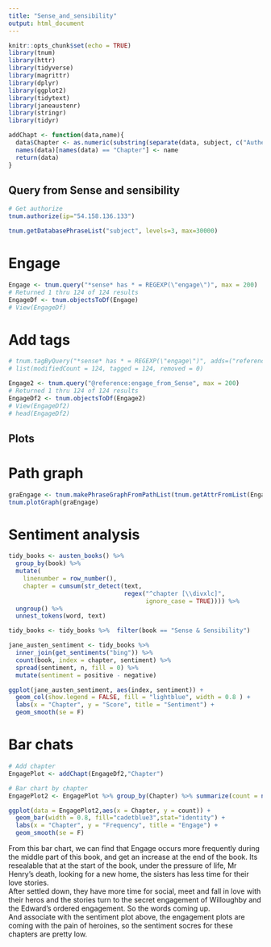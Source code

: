 ```yaml
---
title: "Sense_and_sensibility"
output: html_document
---
```


```r
knitr::opts_chunk$set(echo = TRUE)
library(tnum)
library(httr)
library(tidyverse)
library(magrittr)
library(dplyr)
library(ggplot2)
library(tidytext)
library(janeaustenr)
library(stringr)
library(tidyr)
```

```r
addChapt <- function(data,name){
  data$Chapter <- as.numeric(substring(separate(data, subject, c("Auther_Book","Chapter", "Paragraph","Sentence"),sep = "/")$Chapter, 9))
  names(data)[names(data) == "Chapter"] <- name
  return(data)
}
```


## Query from Sense and sensibility

```r
# Get authorize
tnum.authorize(ip="54.158.136.133")
```

```r
tnum.getDatabasePhraseList("subject", levels=3, max=30000)
```

# Engage
```r
Engage <- tnum.query("*sense* has * = REGEXP(\"engage\")", max = 200)
# Returned 1 thru 124 of 124 results
EngageDf <- tnum.objectsToDf(Engage)
# View(EngageDf)
```

# Add tags
```r
# tnum.tagByQuery("*sense* has * = REGEXP(\"engage\")", adds=("reference:engage_from_Sense"))
# list(modifiedCount = 124, tagged = 124, removed = 0)
```

```r
Engage2 <- tnum.query("@reference:engage_from_Sense", max = 200)
# Returned 1 thru 124 of 124 results
EngageDf2 <- tnum.objectsToDf(Engage2)
# View(EngageDf2)
# head(EngageDf2)
```

## Plots

# Path graph

```r
graEngage <- tnum.makePhraseGraphFromPathList(tnum.getAttrFromList(Engage2, "subject"))
tnum.plotGraph(graEngage)
```

# Sentiment analysis

```r
tidy_books <- austen_books() %>%
  group_by(book) %>%
  mutate(
    linenumber = row_number(),
    chapter = cumsum(str_detect(text, 
                                regex("^chapter [\\divxlc]", 
                                      ignore_case = TRUE)))) %>%
  ungroup() %>%
  unnest_tokens(word, text)

tidy_books <- tidy_books %>%  filter(book == "Sense & Sensibility") 

jane_austen_sentiment <- tidy_books %>%
  inner_join(get_sentiments("bing")) %>%
  count(book, index = chapter, sentiment) %>%
  spread(sentiment, n, fill = 0) %>%
  mutate(sentiment = positive - negative)

ggplot(jane_austen_sentiment, aes(index, sentiment)) +
  geom_col(show.legend = FALSE, fill = "lightblue", width = 0.8 ) +
  labs(x = "Chapter", y = "Score", title = "Sentiment") +
  geom_smooth(se = F)
```


# Bar chats

```r
# Add chapter
EngagePlot <- addChapt(EngageDf2,"Chapter")

# Bar chart by chapter
EngagePlot2 <- EngagePlot %>% group_by(Chapter) %>% summarize(count = n())

ggplot(data = EngagePlot2,aes(x = Chapter, y = count)) + 
  geom_bar(width = 0.8, fill="cadetblue3",stat="identity") + 
  labs(x = "Chapter", y = "Frequency", title = "Engage") + 
  geom_smooth(se = F)
```
From this bar chart, we can find that Engage occurs more frequently during the middle part of this book, and get an increase at the end of the book. Its resealable that at the start of the book, under the pressure of life, Mr Henry's death, looking for a new home, the sisters has less time for their love stories.  
After settled down, they have more time for social, meet and fall in love with their heros and the stories turn to the secret engagement of Willoughby and the Edward's ordered engagement. So the words coming up.  
And associate with the sentiment plot above, the engagement plots are coming with the pain of heroines, so the sentiment socres for these chapters are pretty low. 